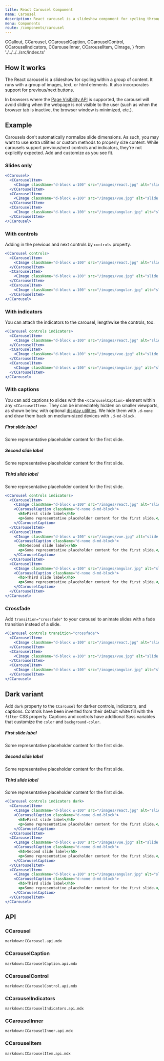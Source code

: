 ```yaml
---
title: React Carousel Component
name: Carousel
description: React carousel is a slideshow component for cycling through elements—images or slides of text—like a carousel.
menu: Components
route: /components/carousel
---
```


  CCallout,
  CCarousel,
  CCarouselCaption,
  CCarouselControl,
  CCarouselIndicators,
  CCarouselInner,
  CCarouselItem,
  CImage,
} from './../../../src/index.ts'

## How it works

The React carousel is a slideshow for cycling within a group of content. It runs with a group of images, text, or html elements. It also incorporates support for previous/next buttons.

In browsers where the [Page Visibility API](https://www.w3.org/TR/page-visibility/) is supported, the carousel will avoid sliding when the webpage is not visible to the user (such as when the browser tab is inactive, the browser window is minimized, etc.).

## Example

Carousels don't automatically normalize slide dimensions. As such, you may want to use extra utilities or custom methods to properly size content. While carousels support previous/next controls and indicators, they're not explicitly expected. Add and customize as you see fit.

### Slides only

<Example>
  <CCarousel>
    <CCarouselItem>
      <CImage className="d-block w-100" src="/images/react.jpg" alt="slide 1" />
    </CCarouselItem>
    <CCarouselItem>
      <CImage className="d-block w-100" src="/images/vue.jpg" alt="slide 2" />
    </CCarouselItem>
    <CCarouselItem>
      <CImage className="d-block w-100" src="/images/angular.jpg" alt="slide 3" />
    </CCarouselItem>
  </CCarousel>
</Example>

```jsx
<CCarousel>
  <CCarouselItem>
    <CImage className="d-block w-100" src="/images/react.jpg" alt="slide 1" />
  </CCarouselItem>
  <CCarouselItem>
    <CImage className="d-block w-100" src="/images/vue.jpg" alt="slide 2" />
  </CCarouselItem>
  <CCarouselItem>
    <CImage className="d-block w-100" src="/images/angular.jpg" alt="slide 3" />
  </CCarouselItem>
</CCarousel>
```

### With controls

Adding in the previous and next controls by `controls` property.

<Example>
  <CCarousel controls>
    <CCarouselItem>
      <CImage className="d-block w-100" src="/images/react.jpg" alt="slide 1" />
    </CCarouselItem>
    <CCarouselItem>
      <CImage className="d-block w-100" src="/images/vue.jpg" alt="slide 2" />
    </CCarouselItem>
    <CCarouselItem>
      <CImage className="d-block w-100" src="/images/angular.jpg" alt="slide 3" />
    </CCarouselItem>
  </CCarousel>
</Example>

```jsx
<CCarousel controls>
  <CCarouselItem>
    <CImage className="d-block w-100" src="/images/react.jpg" alt="slide 1" />
  </CCarouselItem>
  <CCarouselItem>
    <CImage className="d-block w-100" src="/images/vue.jpg" alt="slide 2" />
  </CCarouselItem>
  <CCarouselItem>
    <CImage className="d-block w-100" src="/images/angular.jpg" alt="slide 3" />
  </CCarouselItem>
</CCarousel>
```

### With indicators

You can attach the indicators to the carousel, lengthwise the controls, too.

<Example>
  <CCarousel controls indicators>
    <CCarouselItem>
      <CImage className="d-block w-100" src="/images/react.jpg" alt="slide 1" />
    </CCarouselItem>
    <CCarouselItem>
      <CImage className="d-block w-100" src="/images/vue.jpg" alt="slide 2" />
    </CCarouselItem>
    <CCarouselItem>
      <CImage className="d-block w-100" src="/images/angular.jpg" alt="slide 3" />
    </CCarouselItem>
  </CCarousel>
</Example>

```jsx
<CCarousel controls indicators>
  <CCarouselItem>
    <CImage className="d-block w-100" src="/images/react.jpg" alt="slide 1" />
  </CCarouselItem>
  <CCarouselItem>
    <CImage className="d-block w-100" src="/images/vue.jpg" alt="slide 2" />
  </CCarouselItem>
  <CCarouselItem>
    <CImage className="d-block w-100" src="/images/angular.jpg" alt="slide 3" />
  </CCarouselItem>
</CCarousel>
```

### With captions

You can add captions to slides with the `<CCarouselCaption>` element within any `<CCarouselItem>`. They can be immediately hidden on smaller viewports, as shown below, with optional [display utilities](https://coreui.io/4.0/utilities/display). We hide them with `.d-none` and draw them back on medium-sized devices with `.d-md-block`.

<Example>
  <CCarousel controls indicators>
    <CCarouselItem>
      <CImage className="d-block w-100" src="/images/react.jpg" alt="slide 1" />
      <CCarouselCaption className="d-none d-md-block">
        <h5>First slide label</h5>
        <p>Some representative placeholder content for the first slide.</p>
      </CCarouselCaption>
    </CCarouselItem>
    <CCarouselItem>
      <CImage className="d-block w-100" src="/images/vue.jpg" alt="slide 2" />
      <CCarouselCaption className="d-none d-md-block">
        <h5>Second slide label</h5>
        <p>Some representative placeholder content for the first slide.</p>
      </CCarouselCaption>
    </CCarouselItem>
    <CCarouselItem>
      <CImage className="d-block w-100" src="/images/angular.jpg" alt="slide 3" />
      <CCarouselCaption className="d-none d-md-block">
        <h5>Third slide label</h5>
        <p>Some representative placeholder content for the first slide.</p>
      </CCarouselCaption>
    </CCarouselItem>
  </CCarousel>
</Example>

```jsx
<CCarousel controls indicators>
  <CCarouselItem>
    <CImage className="d-block w-100" src="/images/react.jpg" alt="slide 1" />
    <CCarouselCaption className="d-none d-md-block">
      <h5>First slide label</h5>
      <p>Some representative placeholder content for the first slide.</p>
    </CCarouselCaption>
  </CCarouselItem>
  <CCarouselItem>
    <CImage className="d-block w-100" src="/images/vue.jpg" alt="slide 2" />
    <CCarouselCaption className="d-none d-md-block">
      <h5>Second slide label</h5>
      <p>Some representative placeholder content for the first slide.</p>
    </CCarouselCaption>
  </CCarouselItem>
  <CCarouselItem>
    <CImage className="d-block w-100" src="/images/angular.jpg" alt="slide 3" />
    <CCarouselCaption className="d-none d-md-block">
      <h5>Third slide label</h5>
      <p>Some representative placeholder content for the first slide.</p>
    </CCarouselCaption>
  </CCarouselItem>
</CCarousel>
```

### Crossfade

Add `transition="crossfade"` to your carousel to animate slides with a fade transition instead of a slide.

<Example>
  <CCarousel controls transition="crossfade">
    <CCarouselItem>
      <CImage className="d-block w-100" src="/images/react.jpg" alt="slide 1" />
    </CCarouselItem>
    <CCarouselItem>
      <CImage className="d-block w-100" src="/images/vue.jpg" alt="slide 2" />
    </CCarouselItem>
    <CCarouselItem>
      <CImage className="d-block w-100" src="/images/angular.jpg" alt="slide 3" />
    </CCarouselItem>
  </CCarousel>
</Example>

```jsx
<CCarousel controls transition="crossfade">
  <CCarouselItem>
    <CImage className="d-block w-100" src="/images/react.jpg" alt="slide 1" />
  </CCarouselItem>
  <CCarouselItem>
    <CImage className="d-block w-100" src="/images/vue.jpg" alt="slide 2" />
  </CCarouselItem>
  <CCarouselItem>
    <CImage className="d-block w-100" src="/images/angular.jpg" alt="slide 3" />
  </CCarouselItem>
</CCarousel>
```

## Dark variant

Add `dark` property to the `CCarousel` for darker controls, indicators, and captions. Controls have been inverted from their default white fill with the `filter` CSS property. Captions and controls have additional Sass variables that customize the `color` and `background-color`.

<Example>
  <CCarousel controls indicators dark>
    <CCarouselItem>
      <CImage className="d-block w-100" src="/images/react.jpg" alt="slide 1" />
      <CCarouselCaption className="d-none d-md-block">
        <h5>First slide label</h5>
        <p>Some representative placeholder content for the first slide.</p>
      </CCarouselCaption>
    </CCarouselItem>
    <CCarouselItem>
      <CImage className="d-block w-100" src="/images/vue.jpg" alt="slide 2" />
      <CCarouselCaption className="d-none d-md-block">
        <h5>Second slide label</h5>
        <p>Some representative placeholder content for the first slide.</p>
      </CCarouselCaption>
    </CCarouselItem>
    <CCarouselItem>
      <CImage className="d-block w-100" src="/images/angular.jpg" alt="slide 3" />
      <CCarouselCaption className="d-none d-md-block">
        <h5>Third slide label</h5>
        <p>Some representative placeholder content for the first slide.</p>
      </CCarouselCaption>
    </CCarouselItem>
  </CCarousel>
</Example>

```jsx
<CCarousel controls indicators dark>
  <CCarouselItem>
    <CImage className="d-block w-100" src="/images/react.jpg" alt="slide 1" />
    <CCarouselCaption className="d-none d-md-block">
      <h5>First slide label</h5>
      <p>Some representative placeholder content for the first slide.</p>
    </CCarouselCaption>
  </CCarouselItem>
  <CCarouselItem>
    <CImage className="d-block w-100" src="/images/vue.jpg" alt="slide 2" />
    <CCarouselCaption className="d-none d-md-block">
      <h5>Second slide label</h5>
      <p>Some representative placeholder content for the first slide.</p>
    </CCarouselCaption>
  </CCarouselItem>
  <CCarouselItem>
    <CImage className="d-block w-100" src="/images/angular.jpg" alt="slide 3" />
    <CCarouselCaption className="d-none d-md-block">
      <h5>Third slide label</h5>
      <p>Some representative placeholder content for the first slide.</p>
    </CCarouselCaption>
  </CCarouselItem>
</CCarousel>
```

## API

### CCarousel

`markdown:CCarousel.api.mdx`

### CCarouselCaption

`markdown:CCarouselCaption.api.mdx`

### CCarouselControl

`markdown:CCarouselControl.api.mdx`

### CCarouselIndicators

`markdown:CCarouselIndicators.api.mdx`

### CCarouselInner

`markdown:CCarouselInner.api.mdx`

### CCarouselItem

`markdown:CCarouselItem.api.mdx`
